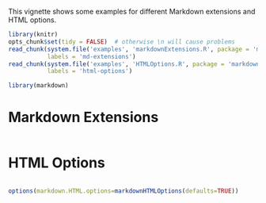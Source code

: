<!--
%\VignetteEngine{knitr::knitr}
%\VignetteIndexEntry{Some Markdown Examples}
-->

This vignette shows some examples for different Markdown extensions and HTML options.

```r
library(knitr)
opts_chunk$set(tidy = FALSE)  # otherwise \n will cause problems
read_chunk(system.file('examples', 'markdownExtensions.R', package = 'markdown'),
           labels = 'md-extensions')
read_chunk(system.file('examples', 'HTMLOptions.R', package = 'markdown'),
           labels = 'html-options')
```

```r
library(markdown)
```

# Markdown Extensions

```r
```

# HTML Options

```r
```


```r
options(markdown.HTML.options=markdownHTMLOptions(defaults=TRUE))
```
